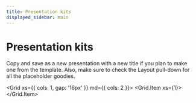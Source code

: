 ```yaml
---
title: Presentation kits
displayed_sidebar: main
---
```



# Presentation kits

Copy and save as a new presentation with a new title if you plan to make one from the template. Also, make sure to check the Layout pull-down for all the placeholder goodies.


<Grid xs={{ cols: 1, gap: '16px' }} md={{ cols: 2 }}>
    <Grid.Item xs={1}>
        <ExternalResourceCard
            previewSrc="/Presentation-kit-slide1.png"
            title="Logos Presentation Template MAKE A COPY"
            description="docs.google.com"
            href="https://docs.google.com/presentation/d/1extQeoMdbY2VZbTZH0sNKOM0AGMzpXjGsq9eG44zWjo/edit#slide=id.g158930d3f51_0_105"
            logoSrc="/icons/google-slides.svg"
        />
    </Grid.Item>
</Grid>
